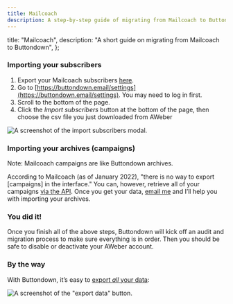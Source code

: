 ```yaml
---
title: Mailcoach
description: A step-by-step guide of migrating from Mailcoach to Buttondown
---
```




  title: "Mailcoach",
  description: "A short guide on migrating from Mailcoach to Buttondown",
};

### Importing your subscribers

1. Export your Mailcoach subscribers [here](https://spatie.be/docs/laravel-mailcoach/v4/using-mailcoach/audience#exporting-subscribers).
2. Go to [https://buttondown.email/settings](https://buttondown.email/settings). You may need to log in first.
3. Scroll to the bottom of the page.
4. Click the _Import subscribers_ button at the bottom of the page, then choose the csv file you just downloaded from AWeber

![A screenshot of the import subscribers modal.](/images/import-subscribers.png)


### Importing your archives (campaigns)

Note: Mailcoach campaigns are like Buttondown archives.

According to Mailcoach (as of January 2022), "there is no way to export \[campaigns] in the interface." You can, however, retrieve all of your campaigns [via the API](https://spatie.be/docs/laravel-mailcoach/v4/using-the-api/campaigns). Once you get your data, [email me](mailto:justin@buttondown.email) and I’ll help you with importing your archives.


### You did it!

Once you finish all of the above steps, Buttondown will kick off an audit and migration process to make sure everything is in order. Then you should be safe to disable or deactivate your AWeber account.


### By the way

With Buttondown, it’s easy to [export _all_ your data](https://docs.buttondown.email/odds-and-ends/exporting-your-data):

![A screenshot of the "export data" button.](/images/exporting.png)
